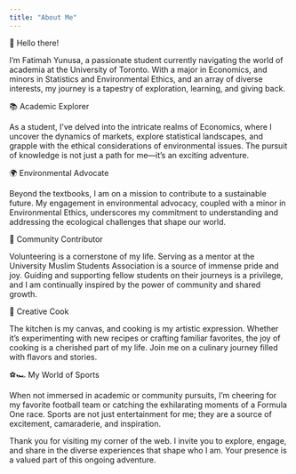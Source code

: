 ```yaml
---
title: "About Me"
---
```


👋 Hello there!

I'm Fatimah Yunusa, a passionate student currently navigating the world of academia at the University of Toronto. With a major in Economics, and minors in Statistics and Environmental Ethics, and an array of diverse interests, my journey is a tapestry of exploration, learning, and giving back.

📚 Academic Explorer

As a student, I've delved into the intricate realms of Economics, where I uncover the dynamics of markets, explore statistical landscapes, and grapple with the ethical considerations of environmental issues. The pursuit of knowledge is not just a path for me—it's an exciting adventure.

🌍 Environmental Advocate

Beyond the textbooks, I am on a mission to contribute to a sustainable future. My engagement in environmental advocacy, coupled with a minor in Environmental Ethics, underscores my commitment to understanding and addressing the ecological challenges that shape our world.

🤝 Community Contributor

Volunteering is a cornerstone of my life. Serving as a mentor at the University Muslim Students Association is a source of immense pride and joy. Guiding and supporting fellow students on their journeys is a privilege, and I am continually inspired by the power of community and shared growth.

🍳 Creative Cook

The kitchen is my canvas, and cooking is my artistic expression. Whether it's experimenting with new recipes or crafting familiar favorites, the joy of cooking is a cherished part of my life. Join me on a culinary journey filled with flavors and stories.

⚽🏎️ My World of Sports

When not immersed in academic or community pursuits, I'm cheering for my favorite football team or catching the exhilarating moments of a Formula One race. Sports are not just entertainment for me; they are a source of excitement, camaraderie, and inspiration.


Thank you for visiting my corner of the web. I invite you to explore, engage, and share in the diverse experiences that shape who I am. Your presence is a valued part of this ongoing adventure.